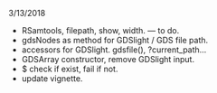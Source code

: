 3/13/2018

- RSamtools, filepath, show, width. --- to do. 
- gdsNodes as method for GDSlight / GDS file path. 
- accessors for GDSlight. gdsfile(), ?current_path...
- GDSArray constructor, remove GDSlight input. 
- $ check if exist, fail if not. 
- update vignette. 
